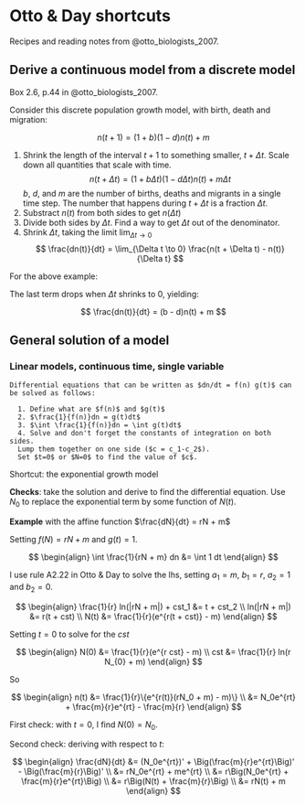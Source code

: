 # Otto & Day shortcuts {#otto-day}

Recipes and reading notes from @otto_biologists_2007.

## Derive a continuous model from a discrete model {#disc-to-cont}

Box 2.6, p.44 in @otto_biologists_2007.

Consider this discrete population growth model, with birth, death and migration:

$$
  n(t+1) = (1 + b)(1-d)n(t) + m
$$

1. Shrink the length of the interval $t+1$ to something smaller, $t+\Delta t$.
Scale down all quantities that scale with time.
$$
  n(t+\Delta t) = (1 + b\Delta t)(1-d\Delta t)n(t) + m\Delta t
$$
$b$, $d$, and $m$ are the number of births, deaths and migrants in a single 
time step. The number that happens during $t+\Delta t$ is a fraction $\Delta t$.
2. Substract $n(t)$ from both sides to get $n(\Delta t)$
3. Divide both sides by $\Delta t$. Find a way to get $\Delta t$ out of the denominator. 
4. Shrink $\Delta t$, taking the limit $\lim_{\Delta t\to 0}$
$$
  \frac{dn(t)}{dt} = \lim_{\Delta t \to 0} \frac{n(t + \Delta t) - n(t)}{\Delta t}
$$

For the above example:

\begin{align}
  \frac{n(t + \Delta t) - n(t)}{\Delta t} &= \frac{(1 + b\Delta t)(1 - d\Delta t) + m\Delta t - n(t)}{\Delta t} \\
  &= bn(t) - dn(t) + m -bdn(t)\Delta t
\end{align}

The last term drops when $\Delta t$ shrinks to 0, yielding:

$$
  \frac{dn(t)}{dt} = (b - d)n(t) + m
$$

## General solution of a model {- #solution}

### Linear models, continuous time, single variable {- #solution-lin-cont-single}

```lemma
Differential equations that can be written as $dn/dt = f(n) g(t)$ can be solved as follows:

  1. Define what are $f(n)$ and $g(t)$
  2. $\frac{1}{f(n)}dn = g(t)dt$
  3. $\int \frac{1}{f(n)}dn = \int g(t)dt$
  4. Solve and don't forget the constants of integration on both sides. 
  Lump them together on one side ($c = c_1-c_2$). 
  Set $t=0$ or $N=0$ to find the value of $c$.
```

Shortcut: the exponential growth model

\begin{align}
  \frac{dN}{dt} &= rN \\
  N(t) = N_0 e^{rt}
\end{align}

__Checks__: take the solution and derive to find the differential equation. Use $N_0$ to replace the exponential term by some function of $N(t)$.

__Example__ with the affine function $\frac{dN}{dt} = rN + m$

Setting $f(N) = rN + m$ and $g(t) = 1$.

$$
\begin{align}
  \int \frac{1}{rN + m} dn &= \int 1 dt
\end{align}
$$

I use rule A2.22 in Otto & Day to solve the lhs, setting $a_1 = m$, $b_1  = r$, $a_2 = 1$ and $b_2 = 0$.

$$
\begin{align}
  \frac{1}{r} ln(|rN + m|) + cst_1 &= t + cst_2 \\
   ln(|rN + m|) &= r(t + cst) \\
   N(t) &= \frac{1}{r}(e^{r(t + cst)} - m)
\end{align}
$$

Setting $t=0$ to solve for the $cst$

$$
\begin{align}
  N(0) &= \frac{1}{r}(e^{r cst} - m) \\
  cst  &= \frac{1}{r} ln(r N_{0} + m)
\end{align}
$$

So

$$
\begin{align}
   n(t) &= \frac{1}{r}\{e^{r(t)}(rN_0 + m) - m)\} \\
   &= N_0e^{rt} + \frac{m}{r}e^{rt} - \frac{m}{r}
\end{align}
$$

First check: with $t = 0$, I find $N(0) = N_0$.

Second check: deriving with respect to $t$:

$$
\begin{align}
   \frac{dN}{dt} &= (N_0e^{rt})' + \Big(\frac{m}{r}e^{rt}\Big)' - \Big(\frac{m}{r}\Big)' \\
   &= rN_0e^{rt} + me^{rt} \\
   &= r\Big(N_0e^{rt} + \frac{m}{r}e^{rt}\Big) \\
   &= r\Big(N(t) + \frac{m}{r}\Big) \\
   &= rN(t) + m
\end{align}
$$


